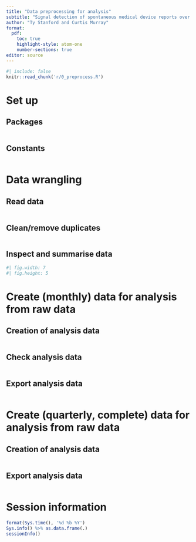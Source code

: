 ```yaml
---
title: "Data preprocessing for analysis"
subtitle: "Signal detection of spontaneous medical device reports over time"
author: "Ty Stanford and Curtis Murray"
format: 
  pdf:
    toc: true
    highlight-style: atom-one
    number-sections: true
editor: source
---
```



<!-- highlight-style supported themes: arrow, pygments, tango, espresso, zenburn, kate, monochrome, breezedark, haddock, atom-one, ayu, breeze, dracula, github, gruvbox, monokai, nord, oblivion, printing, radical, solarized, and vim. -->


```R
#| include: false
knitr::read_chunk('r/0_preprocess.R')
```


\newpage

# Set up

## Packages


```R
```

## Constants


```R
```


\newpage


# Data wrangling

## Read data


```R
```

## Clean/remove duplicates


```R
```



## Inspect and summarise data


```R
#| fig.width: 7
#| fig.height: 5
```

\newpage


# Create (monthly) data for analysis from raw data

## Creation of analysis data 


```R
```

## Check analysis data


```R
```

## Export analysis data


```R
```


\newpage


# Create (quarterly, complete) data for analysis from raw data

## Creation of analysis data 


```R
```

## Export analysis data


```R
```

\newpage

# Session information


```R
format(Sys.time(), '%d %b %Y')
Sys.info() %>% as.data.frame(.)
sessionInfo()
```





